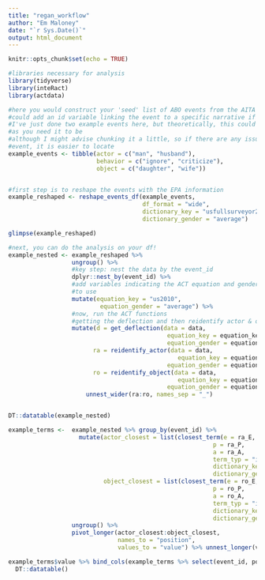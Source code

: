 ```yaml
---
title: "regan_workflow"
author: "Em Maloney"
date: "`r Sys.Date()`"
output: html_document
---
```


```r
knitr::opts_chunk$set(echo = TRUE)
```

```r
#libraries necessary for analysis
library(tidyverse)
library(inteRact)
library(actdata)

#here you would construct your 'seed' list of ABO events from the AITA narratives
#could add an id variable linking the event to a specific narrative if you want
#I've just done two example events here, but theoretically, this could be as long
#as you need it to be 
#although I might advise chunking it a little, so if there are any issues with an 
#event, it is easier to locate
example_events <- tibble(actor = c("man", "husband"),
                         behavior = c("ignore", "criticize"),
                         object = c("daughter", "wife"))


#first step is to reshape the events with the EPA information 
example_reshaped <- reshape_events_df(example_events, 
                                      df_format = "wide",
                                      dictionary_key = "usfullsurveyor2015",
                                      dictionary_gender = "average")

glimpse(example_reshaped)
```

```r
#next, you can do the analysis on your df! 
example_nested <- example_reshaped %>% 
                  ungroup() %>% 
                  #key step: nest the data by the event_id 
                  dplyr::nest_by(event_id) %>% 
                  #add variables indicating the ACT equation and gender you want 
                  #to use 
                  mutate(equation_key = "us2010",
                          equation_gender = "average") %>% 
                  #now, run the ACT functions 
                  #getting the deflection and then reidentify actor & object
                  mutate(d = get_deflection(data = data, 
                                             equation_key = equation_key,
                                             equation_gender = equation_gender),
                        ra = reidentify_actor(data = data,
                                                equation_key = equation_key,
                                             equation_gender = equation_gender),
                        ro = reidentify_object(data = data,
                                                equation_key = equation_key,
                                             equation_gender = equation_gender)) %>% 
                      unnest_wider(ra:ro, names_sep = "_")


DT::datatable(example_nested)

```

```r
example_terms <-  example_nested %>% group_by(event_id) %>% 
                    mutate(actor_closest = list(closest_term(e = ra_E,
                                                          p = ra_P,
                                                          a = ra_A,
                                                          term_typ = "identity",
                                                          dictionary_key = "usfullsurveyor2015",
                                                          dictionary_gender = "average")),
                           object_closest = list(closest_term(e = ro_E,
                                                          p = ro_P,
                                                          a = ro_A,
                                                          term_typ = "identity",
                                                          dictionary_key = "usfullsurveyor2015",
                                                          dictionary_gender = "average"))) %>% 
                  ungroup() %>% 
                  pivot_longer(actor_closest:object_closest,
                               names_to = "position",
                               values_to = "value") %>% unnest_longer(value)

example_terms$value %>% bind_cols(example_terms %>% select(event_id, position)) %>% 
  DT::datatable()

```

